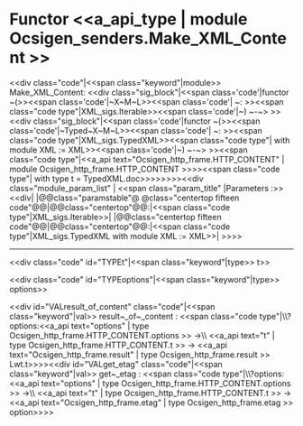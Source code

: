 =Functor <<a_api_type | module Ocsigen_senders.Make_XML_Content >> =
<<div class="code"|<<span class="keyword"|module>> Make_XML_Content: <<div class="sig_block"|<<span class='code'|functor ~(>><<span class='code'|~X~M~L>><<span class='code'| ~: >><<span class="code type"|XML_sigs.Iterable>><<span class='code'|~) ~-~> >><<div class="sig_block"|<<span class='code'|functor ~(>><<span class='code'|~Typed~X~M~L>><<span class='code'| ~: >><<span class="code type"|XML_sigs.TypedXML>><<span class="code type"|{{{  }}} with module XML := XML>><<span class='code'|~) ~-~> >><<span class="code type"|<<a_api text="Ocsigen_http_frame.HTTP_CONTENT" | module Ocsigen_http_frame.HTTP_CONTENT >>>><<span class="code type"|{{{  }}} with type t = TypedXML.doc>>>>>>>><<div class="module_param_list" | <<span class="param_title" |Parameters :>><<div|
|@@class="paramstable"@ @class="centertop fifteen code"@@{{{XML}}}|@@class="centertop"@@:|<<span class="code type"|XML_sigs.Iterable>>|
|@@class="centertop fifteen code"@@{{{TypedXML}}}|@@class="centertop"@@:|<<span class="code type"|XML_sigs.TypedXML with module XML := XML>>|
>>>>

----
<<div class="code" id="TYPEt"|<<span class="keyword"|type>> t>>

<<div class="code" id="TYPEoptions"|<<span class="keyword"|type>> options>>

<<div id="VALresult_of_content" class="code"|<<span class="keyword"|val>> result~_of~_content : <<span class="code type"|\\{{{   }}}?options:<<a_api text="options" | type Ocsigen_http_frame.HTTP_CONTENT.options >> ->\\{{{   }}}  <<a_api text="t" | type Ocsigen_http_frame.HTTP_CONTENT.t >> -> <<a_api text="Ocsigen_http_frame.result" | type Ocsigen_http_frame.result >> Lwt.t>>>><<div id="VALget_etag" class="code"|<<span class="keyword"|val>> get~_etag : <<span class="code type"|\\{{{   }}}?options:<<a_api text="options" | type Ocsigen_http_frame.HTTP_CONTENT.options >> ->\\{{{   }}}  <<a_api text="t" | type Ocsigen_http_frame.HTTP_CONTENT.t >> -> <<a_api text="Ocsigen_http_frame.etag" | type Ocsigen_http_frame.etag >> option>>>>